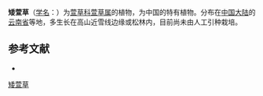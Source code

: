 {{Speciesbox
| name = 矮萱草
| status = 
| status_system = 
| image =
| genus = Hemerocallis
| species = nana
| authority = Forrest et W. W. Sm.
}}

'''矮萱草'''（[[学名|学名]]：{{lang|la|''Hemerocallis nana''}}）为[[萱草科|萱草科]][[萱草属|萱草属]]的植物，为中国的特有植物。分布在[[中国大陆|中国大陆]]的[[云南省|云南省]]等地，多生长在高山近雪线边缘或松林内，目前尚未由人工引种栽培。

== 参考文献 ==
<div class="references-small">
* {{cite web| url =http://www.bioinfo.cn/db05/KmzwSpecies.php?action=view&id=10520| title =矮萱草| work =《中国高等植物数据库全库》| publisher =中国科学院微生物研究所| author =昆明植物研究所| accessdate =2009-02-25| deadurl =yes| archiveurl =https://web.archive.org/web/20160305045510/http://www.bioinfo.cn/db05/KmzwSpecies.php?action=view&id=10520| archivedate =2016-03-05}}
</div>
{{Taxonbar|from=Q14455297}}

[[Category:萱草属|矮萱草]]


{{植物小作品}}